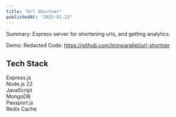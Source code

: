 ```yaml
---
title: "Url Shortner"
publishedAt: "2025-01-21"
---
```


Summary: Express server for shortening urls, and getting analytics.

Demo: Redacted
Code: https://github.com/iminparallel/url-shortner

## Tech Stack

Express.js <br/>
Node.js 22 <br/>
JavaScript <br/>
MongoDB <br/>
Passport.js <br/>
Redis Cache
